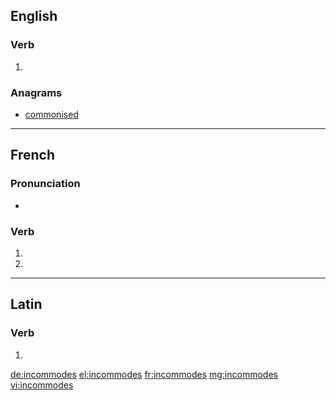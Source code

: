 {{also|incommodés}}
==English==

===Verb===
{{head|en|verb form}}

# {{en-third-person singular of|incommode}}

===Anagrams===
* [[commonised#English|commonised]]

----

==French==

===Pronunciation===
* {{homophones|lang=fr|incommode|incommodent}}

===Verb===
{{fr-verb-form}}

# {{conjugation of|incommoder||2|s|pres|ind|lang=fr}}
# {{conjugation of|incommoder||2|s|pres|sub|lang=fr}}

----

==Latin==

===Verb===
{{la-verb-form|incommodēs}}

# {{conjugation of|incommodō||2|s|pres|act|sub|lang=la}}

[[de:incommodes]]
[[el:incommodes]]
[[fr:incommodes]]
[[mg:incommodes]]
[[vi:incommodes]]
